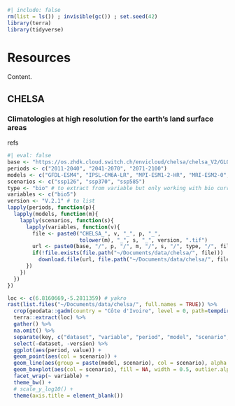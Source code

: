 ```r
#| include: false
rm(list = ls()) ; invisible(gc()) ; set.seed(42)
library(terra)
library(tidyverse)
```


# Resources

Content.

## CHELSA

### Climatologies at high resolution for the earth's land surface areas

refs

```r
#| eval: false
base <- "https://os.zhdk.cloud.switch.ch/envicloud/chelsa/chelsa_V2/GLOBAL/climatologies"
periods <- c("2011-2040", "2041-2070", "2071-2100")
models <- c("GFDL-ESM4", "IPSL-CM6A-LR", "MPI-ESM1-2-HR", "MRI-ESM2-0", "UKESM1-0-LL")
scenarios <- c("ssp126", "ssp370", "ssp585")
type <- "bio" # to extract from variable but only working with bio currently
variables <- c("bio5")
version <- "V.2.1" # to list
lapply(periods, function(p){
  lapply(models, function(m){
    lapply(scenarios, function(s){
      lapply(variables, function(v){
        file <- paste0("CHELSA_", v, "_", p, "_", 
                       tolower(m), "_", s, "_", version, ".tif")
        url <- paste0(base, "/", p, "/", m, "/", s, "/", type, "/", file)
        if(!file.exists(file.path("~/Documents/data/chelsa/", file)))
          download.file(url, file.path("~/Documents/data/chelsa/", file))
      })
    })
  })
})
```

```r
loc <- c(6.8160669,-5.2811359) # yakro
rast(list.files("~/Documents/data/chelsa/", full.names = TRUE)) %>% 
  crop(geodata::gadm(country = "Côte d'Ivoire", level = 0, path=tempdir())) %>% 
  terra::extract(loc) %>% 
  gather() %>% 
  na.omit() %>% 
  separate(key, c("dataset", "variable", "period", "model", "scenario", "version"), "_") %>% 
  select(-dataset, -version) %>% 
  ggplot(aes(period, value)) +
  geom_point(aes(col = scenario)) +
  geom_line(aes(group = paste(model, scenario), col = scenario), alpha = 0.5) +
  geom_boxplot(aes(col = scenario), fill = NA, width = 0.5, outlier.alpha = 0) +
  facet_wrap(~ variable) +
  theme_bw() +
  # scale_y_log10() +
  theme(axis.title = element_blank())
```
